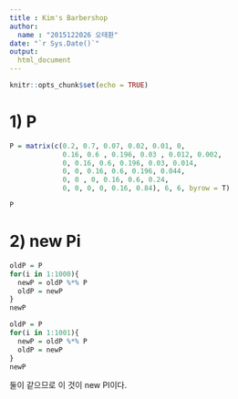 ```yaml
---
title : Kim's Barbershop
author:
  name : "2015122026 오태환"
date: "`r Sys.Date()`"
output:
  html_document
---
```


```r
knitr::opts_chunk$set(echo = TRUE)
```


# 1) P

```r
P = matrix(c(0.2, 0.7, 0.07, 0.02, 0.01, 0,
             0.16, 0.6 , 0.196, 0.03 , 0.012, 0.002,
             0, 0.16, 0.6, 0.196, 0.03, 0.014,
             0, 0, 0.16, 0.6, 0.196, 0.044,
             0, 0 , 0, 0.16, 0.6, 0.24,
             0, 0, 0, 0, 0.16, 0.84), 6, 6, byrow = T)

P
```


# 2) new Pi
```r
oldP = P
for(i in 1:1000){
  newP = oldP %*% P
  oldP = newP
}
newP
```

```r
oldP = P
for(i in 1:1001){
  newP = oldP %*% P
  oldP = newP
}
newP
```

둘이 같으므로 이 것이 new PI이다.